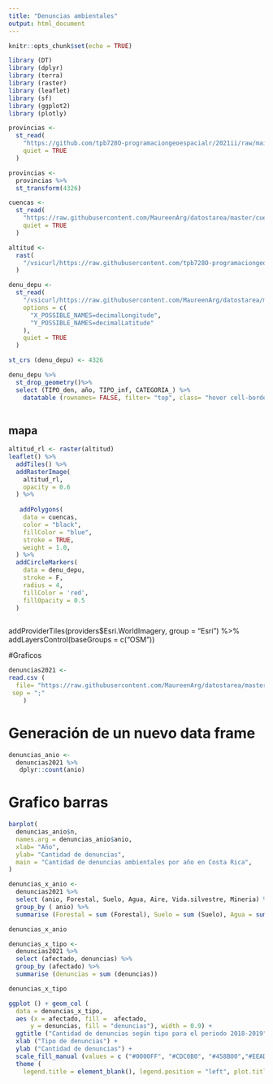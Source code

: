 ```yaml
---
title: "Denuncias ambientales"
output: html_document
---
```


```r
knitr::opts_chunk$set(echo = TRUE)
```

```r
library (DT)
library (dplyr)
library (terra)
library (raster)
library (leaflet)
library (sf)
library (ggplot2)
library (plotly)
```

```r
provincias <-
  st_read(
    "https://github.com/tpb728O-programaciongeoespacialr/2021ii/raw/main/datos/ign/delimitacion-territorial-administrativa/provincias.geojson",
    quiet = TRUE
  )
```

```r
provincias <-
  provincias %>%
  st_transform(4326)
```

```r
cuencas <-
  st_read(
    "https://raw.githubusercontent.com/MaureenArg/datostarea/master/cuencas.geojson",
    quiet = TRUE
  )
```



```r
altitud <-
  rast(
    "/vsicurl/https://raw.githubusercontent.com/tpb728O-programaciongeoespacialr/2021ii/master/datos/worldclim/altitud.tif"
  )
```

```r
denu_depu <-
  st_read(
    "/vsicurl/https://raw.githubusercontent.com/MaureenArg/datostarea/master/denu_depu.csv",
    options = c(
      "X_POSSIBLE_NAMES=decimalLongitude",
      "Y_POSSIBLE_NAMES=decimalLatitude"
    ),
    quiet = TRUE
  )
```


```r
st_crs (denu_depu) <- 4326
```


```r
denu_depu %>%
  st_drop_geometry()%>%
  select (TIPO_den, año, TIPO_inf, CATEGORIA_) %>%
    datatable (rownames= FALSE, filter= "top", class= "hover cell-border stripe", caption= "Tabla 1: Tipo de denuncias ambientales según año", colnames = c( "Tipo de denuncia", "Año", "Recurso afectado", "Categoría"), extensions = "Buttons", options = list (language = list (url = "//cdn.datatables.net/plug-ins/1.10.11/i18n/Spanish.json"),dom = "Bfrtip", buttons = c("csv", "excel", "pdf")))
               
```

## mapa 

```r
altitud_rl <- raster(altitud)
leaflet() %>%
  addTiles() %>%
  addRasterImage(
    altitud_rl, 
    opacity = 0.6
  ) %>% 
  
   addPolygons(
    data = cuencas,
    color = "black",
    fillColor = "blue",
    stroke = TRUE,
    weight = 1.0,
  ) %>%
  addCircleMarkers(
    data = denu_depu,
    stroke = F,
    radius = 4,
    fillColor = 'red',
    fillOpacity = 0.5
  ) 
  
```
addProviderTiles(providers$Esri.WorldImagery, group = "Esri") %>%
addLayersControl(baseGroups = c("OSM"))


#Graficos 

```r
denuncias2021 <-
read.csv (
  file= "https://raw.githubusercontent.com/MaureenArg/datostarea/master/denunciasoct23.csv", 
 sep = ";"
    )
```

# Generación de un nuevo data frame

```r
denuncias_anio <-
  denuncias2021 %>%
   dplyr::count(anio)
```
# Grafico barras

```r
barplot(
  denuncias_anio$n, 
  names.arg = denuncias_anio$anio,
  xlab= "Año",
  ylab= "Cantidad de denuncias",
  main = "Cantidad de denuncias ambientales por año en Costa Rica",
)
```


```r
denuncias_x_anio <-
  denuncias2021 %>%
  select (anio, Forestal, Suelo, Agua, Aire, Vida.silvestre, Mineria) %>%
  group_by ( anio) %>%
  summarise (Forestal = sum (Forestal), Suelo = sum (Suelo), Agua = sum (Agua), VidaSilvestre = sum (Vida.silvestre), Mineria = sum (Mineria))

denuncias_x_anio
```


```r
denuncias_x_tipo <-
  denuncias2021 %>%
  select (afectado, denuncias) %>%
  group_by (afectado) %>%
  summarise (denuncias = sum (denuncias))

denuncias_x_tipo
```

```r
ggplot () + geom_col (
  data = denuncias_x_tipo, 
  aes (x = afectado, fill =  afectado, 
      y = denuncias, fill = "denuncias"), width = 0.9) +
  ggtitle ("Cantidad de denuncias según tipo para el periodo 2018-2019") +
  xlab ("Tipo de denuncias") +
  ylab ("Cantidad de denuncias") +
  scale_fill_manual (values = c ("#0000FF", "#CDC0B0", "#458B00","#EEAD0E" ,"#8B7355", "#BF3EFF")) +
  theme (
    legend.title = element_blank(), legend.position = "left", plot.title = element_text (size = 13))
```



